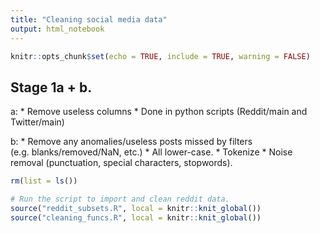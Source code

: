 ```yaml
---
title: "Cleaning social media data"
output: html_notebook
---
```


```r
knitr::opts_chunk$set(echo = TRUE, include = TRUE, warning = FALSE)
```


## Stage 1a + b.
a:
* Remove useless columns
* Done in python scripts (Reddit/main and Twitter/main)

b: 
* Remove any anomalies/useless posts missed by filters (e.g. blanks/removed/NaN, etc.)
* All lower-case.
* Tokenize
* Noise removal (punctuation, special characters, stopwords).

```r
rm(list = ls()) 

# Run the script to import and clean reddit data.
source("reddit_subsets.R", local = knitr::knit_global())
source("cleaning_funcs.R", local = knitr::knit_global())
```

```r

```

